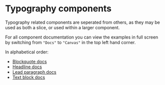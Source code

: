 
<Meta title="2 Pattern Library/2 Typography/1 Typography Index" />

# Typography components

Typography related components are seperated from others, as they may be used as both a slice, or used within a larger component.

For all component documentation you can view the examples in full screen by switching from `"Docs"` to `"Canvas"` in the top left hand corner.

In alphabetical order:
- [Blockquote docs](/?path=/docs/2-pattern-library-2-typography-blockquote--with-citation)
- [Headline docs](/?path=/docs/2-pattern-library-2-typography-headline--hero-level-1)
- [Lead paragraph docs](/?path=/docs/2-pattern-library-2-typography-leadparagraph--normal)
- [Text block docs](/?path=/docs/2-pattern-library-2-typography-text--normal)
